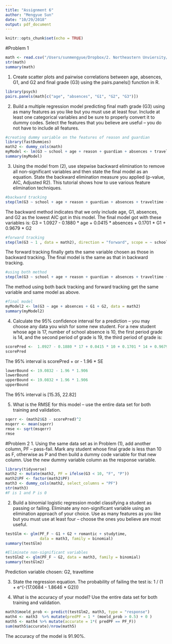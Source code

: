 ```yaml
---
title: "Assignment 6"
author: "Mengyue Sun"
date: "10/29/2018"
output: pdf_document
---
```


```r
knitr::opts_chunk$set(echo = TRUE)
```

#Problem 1
```r
math <- read.csv("/Users/sunmengyue/Dropbox/2. Northeastern Unviersity/Fall2018/DA 5030 DataMining and Machine Learning/week8/student/student-mat.csv", header = TRUE, sep = ";")
str(math)
summary(math)
```

1. Create scatter plots and pairwise correlations between age, absences, G1, and G2 and final grade (G3) using the pairs.panels() function in R.
```r
library(psych)
pairs.panels(math[c("age", "absences", "G1", "G2", "G3")])
```

2. Build a multiple regression model predicting final math grade (G3) using as many features as you like but you must use at least four. Include at least one categorical variables and be sure to properly convert it to dummy codes. Select the features that you believe are useful -- you do not have to include all features.
```r
#creating dummy variable on the features of reason and guardian
library(fastDummies)
math2 <- dummy_cols(math)
myModel <- lm(G3 ~ school + age + reason + guardian + absences + traveltime + studytime + G1 + G2, data = math2)
summary(myModel)
```

3. Using the model from (2), use stepwise backward elimination to remove all non-significant variables and then state the final model as an equation. State the backward elimination measure you applied (p-value, AIC, Adjusted R2). This tutorial shows how to use various feature elimination techniques.
```r
#backward tracking
step(lm(G3 ~ school + age + reason + guardian + absences + traveltime + studytime + G1 + G2, data = math2), direction = "backward")
```
The backward method indicates that we only include age, G1, absences, and G2 as the lowest AIC got in this model. The final model got with these variables is:
G3 = 1.0927 - 0.1880 * age + 0.0415 * absences + 0.1701 * G1 + 0.9679 * G2

```r
#forward tracking
step(lm(G3 ~ 1 , data = math2), direction = "forward", scope = ~ school + age + reason + guardian + absences + traveltime + studytime + G1 + G2)
```
The forward tracking finally gets the same variable chosen as those in backward tracking.
The final model is the same as that in backward tracking.

```r
#using both method
step(lm(G3 ~ school + age + reason + guardian + absences + traveltime + studytime + G1 + G2, data = math2), direction = "both")
```
The method using both back tracking and forward tracking get the same variable and same model as above.
```r
#final model
myModel2 <- lm(G3 ~ age + absences + G1 + G2, data = math2)
summary(myModel2)
```

4. Calculate the 95% confidence interval for a prediction -- you may choose any data you wish for some new student.
For a new student whose age is 17, number of school absence is 10, the first period grade is 14, and the second period of grade is 19, the third period of grade is:
```r
scorePred <-  1.0927 - 0.1880 * 17 + 0.0415 * 10 + 0.1701 * 14 + 0.9679 * 19
scorePred
```
The 95% interval is scorePred + or - 1.96 * SE
```r
lowerBound <- 19.0832 - 1.96 * 1.906 
lowerBound
upperBound <- 19.0832 + 1.96 * 1.906 
upperBound
```
The 95% interval is [15.35, 22.82]

5. What is the RMSE for this model -- use the entire data set for both training and validation.  
```r
sqerr <- (math2$G3 - scorePred)^2
msqerr <- mean(sqerr)
rmse <- sqrt(msqerr)
rmse
```

#Problem 2
1. Using the same data set as in Problem (1), add another column, PF -- pass-fail. Mark any student whose final grade is less than 10 as F, otherwise as P and then build a dummy code variable for that new column. Use the new dummy variable column as the response variable.
```r
library(tidyverse)
math2 <- mutate(math2, PF = ifelse(G3 < 10, "F", "P"))
math2$PF <- factor(math2$PF)
math3 <- dummy_cols(math2, select_columns = "PF")
str(math3)
#F is 1 and P is 0
```
2. Build a binomial logistic regression model classifying a student as passing or failing. Eliminate any non-significant variable using an elimination approach of your choice. Use as many features as you like but you must use at least four -- choose the ones you believe are most useful.
```r
testGlm <- glm(PF_F ~ G1 + G2 + romantic + studytime, 
               data = math3, family = binomial)
summary(testGlm)

#Eliminate non-significant variables
testGlm2 <- glm(PF_F ~ G2, data = math3, family = binomial)
summary(testGlm2)
```
Prediction variable chosen: G2, traveltime

3. State the regression equation.
The probability of failing the test is:
1 / (1 + e^(-(17.0684  - 1.8646  * G2)))

4. What is the accuracy of your model? Use the entire data set for both training and validation.

```r
math3$moeld_prob <- predict(testGlm2, math3, type = "response")
math4 <- math3  %>% mutate(predPF = 1 * (moeld_prob > 0.5) + 0 )
math5 <- math4 %>% mutate(accurate = 1*( predPF == PF_F))
sum(math5$accurate)/nrow(math5)
```
The accuracy of the model is 91.90%.